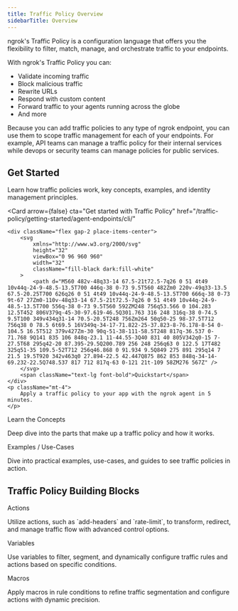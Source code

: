 ```yaml
---
title: Traffic Policy Overview
sidebarTitle: Overview
---
```


ngrok's Traffic Policy is a configuration language that offers you the flexibility to filter, match, manage, and orchestrate traffic to your endpoints.

With ngrok's Traffic Policy you can:

- Validate incoming traffic
- Block malicious traffic
- Rewrite URLs
- Respond with custom content
- Forward traffic to your agents running across the globe
- And more

Because you can add traffic policies to any type of ngrok endpoint, you can use them to scope traffic management for each of your endpoints. For example, API teams can manage a traffic policy for their internal services while devops or security teams can manage policies for public services.

## Get Started

Learn how traffic policies work, key concepts, examples, and identity management principles.

<Card
	arrow={false}
	cta="Get started with Traffic Policy"
	href="/traffic-policy/getting-started/agent-endpoints/cli/"
>
	<div className="flex gap-2 place-items-center">
		<svg
			xmlns="http://www.w3.org/2000/svg"
			height="32"
			viewBox="0 96 960 960"
			width="32"
			className="fill-black dark:fill-white"
		>
			<path d="M560 482v-48q33-14 67.5-21t72.5-7q26 0 51 4t49 10v44q-24-9-48.5-13.5T700 446q-38 0-73 9.5T560 482Zm0 220v-49q33-13.5 67.5-20.25T700 626q26 0 51 4t49 10v44q-24-9-48.5-13.5T700 666q-38 0-73 9t-67 27Zm0-110v-48q33-14 67.5-21t72.5-7q26 0 51 4t49 10v44q-24-9-48.5-13.5T700 556q-38 0-73 9.5T560 592ZM248 756q53.566 0 104.283 12.5T452 806V379q-45-30-97.619-46.5Q301.763 316 248 316q-38 0-74.5 9.5T100 349v434q31-14 70.5-20.5T248 756Zm264 50q50-25 98-37.5T712 756q38 0 78.5 6t69.5 16V349q-34-17-71.822-25-37.823-8-76.178-8-54 0-104.5 16.5T512 379v427Zm-30 90q-51-38-111-58.5T248 817q-36.537 0-71.768 9Q141 835 106 848q-23.1 11-44.55-3Q40 831 40 805V342q0-15 7-27.5T68 295q42-20 87.395-29.5Q200.789 256 248 256q63 0 122.5 17T482 325q51-35 109.5-52T712 256q46.868 0 91.934 9.5Q849 275 891 295q14 7 21.5 19.5T920 342v463q0 27.894-22.5 42.447Q875 862 853 848q-34-14-69.232-22.5Q748.537 817 712 817q-63 0-121 21t-109 58ZM276 567Z" />
		</svg>
		<span className="text-lg font-bold">Quickstart</span>
	</div>
	<p className="mt-4">
		Apply a traffic policy to your app with the ngrok agent in 5 minutes.
	</p>
</Card>

<Columns cols={2}>

<Card href="/traffic-policy/concepts/">
	<div className="flex-cols">
		<span className="text-lg font-bold">Learn the Concepts</span>
		<p className="mt-4">
			Deep dive into the parts that make up a traffic policy and how it works.
		</p>
	</div>
</Card>

<Card href="/traffic-policy/examples/">
	<div className="flex-cols">
		<span className="text-lg font-bold">Examples / Use-Cases</span>
		<p className="mt-4">
			Dive into practical examples, use-cases, and guides to see traffic
			policies in action.
		</p>
	</div>
</Card>

</Columns>

## Traffic Policy Building Blocks

<Columns cols={3}>
	<Card href={`/traffic-policy/actions/`}>
		<div className="flex-cols">
			<span className="text-lg font-bold">Actions</span>
			<p className="mt-4">
				Utilize actions, such as `add-headers` and `rate-limit`, to transform,
				redirect, and manage traffic flow with advanced control options.
			</p>
		</div>
	</Card>
	<Card href={`/traffic-policy/variables/`}>
		<div className="flex-cols">
			<span className="text-lg font-bold">Variables</span>
			<p className="mt-4">
				Use variables to filter, segment, and dynamically configure traffic
				rules and actions based on specific conditions.
			</p>
		</div>
	</Card>
	<Card href={`/traffic-policy/macros/`}>
		<div className="flex-cols">
			<span className="text-lg font-bold">Macros</span>
			<p className="mt-4">
				Apply macros in rule conditions to refine traffic segmentation and
				configure actions with dynamic precision.
			</p>
		</div>
	</Card>
</Columns>
